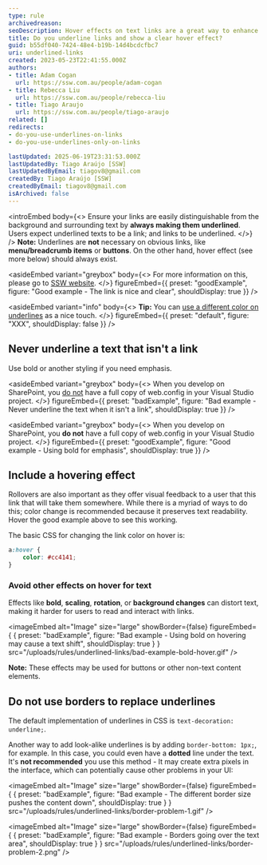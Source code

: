 ```yaml
---
type: rule
archivedreason:
seoDescription: Hover effects on text links are a great way to enhance user experience and make your website more interactive.
title: Do you underline links and show a clear hover effect?
guid: b55df040-7424-48e4-b19b-14d4bcdcfbc7
uri: underlined-links
created: 2023-05-23T22:41:55.000Z
authors:
- title: Adam Cogan
  url: https://ssw.com.au/people/adam-cogan
- title: Rebecca Liu
  url: https://ssw.com.au/people/rebecca-liu
- title: Tiago Araujo
  url: https://ssw.com.au/people/tiago-araujo
related: []
redirects:
- do-you-use-underlines-on-links
- do-you-use-underlines-only-on-links

lastUpdated: 2025-06-19T23:31:53.000Z
lastUpdatedBy: Tiago Araújo [SSW]
lastUpdatedByEmail: tiagov8@gmail.com
createdBy: Tiago Araújo [SSW]
createdByEmail: tiagov8@gmail.com
isArchived: false
---
```


<introEmbed
  body={<>
Ensure your links are easily distinguishable from the background and surrounding text by **always making them underlined**. Users expect underlined texts to be a link; and links to be underlined.
  </>}
/>
**Note:** Underlines are **not** necessary on obvious links, like **menu/breadcrumb items** or **buttons**. On the other hand, hover effect (see more below) should always exist.

<asideEmbed
  variant="greybox"
  body={<>
    For more information on this, please go to [SSW website](https://www.ssw.com.au).
  </>}
  figureEmbed={{
    preset: "goodExample",
    figure: "Good example - The link is nice and clear",
    shouldDisplay: true
  }}
/>

<asideEmbed
  variant="info"
  body={<>
    **Tip:** You can [use a different color on underlines](https://www.w3schools.com/cssref/css3_pr_text-decoration-color.asp) as a nice touch.
  </>}
  figureEmbed={{
    preset: "default",
    figure: "XXX",
    shouldDisplay: false
  }}
/>

## Never underline a text that isn't a link

Use bold or another styling if you need emphasis.

<asideEmbed
  variant="greybox"
  body={<>
    When you develop on SharePoint, you <u>do not</u> have a full copy of web.config in your Visual Studio project.
  </>}
  figureEmbed={{
    preset: "badExample",
    figure: "Bad example - Never underline the text when it isn't a link",
    shouldDisplay: true
  }}
/>

<asideEmbed
  variant="greybox"
  body={<>
    When you develop on SharePoint, you **do not** have a full copy of web.config in your Visual Studio project.
  </>}
  figureEmbed={{
    preset: "goodExample",
    figure: "Good example - Using bold for emphasis",
    shouldDisplay: true
  }}
/>

## Include a hovering effect

Rollovers are also important as they offer visual feedback to a user that this link that will take them somewhere. While there is a myriad of ways to do this; color change is recommended because it preserves text readability. Hover the good example above to see this working.

The basic CSS for changing the link color on hover is:

``` css
a:hover {
    color: #cc4141;
}
```

### Avoid other effects on hover for text

Effects like **bold**, **scaling**, **rotation**, or **background changes** can distort text, making it harder for users to read and interact with links.

<imageEmbed
  alt="Image"
  size="large"
  showBorder={false}
  figureEmbed={ {
    preset: "badExample",
    figure: "Bad example - Using bold on hovering may cause a text shift",
    shouldDisplay: true
  } }
  src="/uploads/rules/underlined-links/bad-example-bold-hover.gif"
/>

**Note:** These effects may be used for buttons or other non-text content elements.

## Do not use borders to replace underlines

The default implementation of underlines in CSS is `text-decoration: underline;`.

Another way to add look-alike underlines is by adding `border-bottom: 1px;`, for example. In this case, you could even have a **dotted** line under the text. It's **not recommended** you use this method - It may create extra pixels in the interface, which can potentially cause other problems in your UI:

<imageEmbed
  alt="Image"
  size="large"
  showBorder={false}
  figureEmbed={ {
    preset: "badExample",
    figure: "Bad example - The different border size pushes the content down",
    shouldDisplay: true
  } }
  src="/uploads/rules/underlined-links/border-problem-1.gif"
/>

<imageEmbed
  alt="Image"
  size="large"
  showBorder={false}
  figureEmbed={ {
    preset: "badExample",
    figure: "Bad example - Borders going over the text area",
    shouldDisplay: true
  } }
  src="/uploads/rules/underlined-links/border-problem-2.png"
/>
